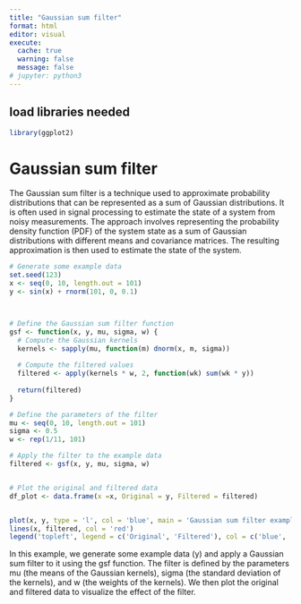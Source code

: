 ```yaml
---
title: "Gaussian sum filter"
format: html
editor: visual
execute: 
  cache: true
  warning: false
  message: false
# jupyter: python3
---
```


## load libraries needed

```r
library(ggplot2)
```

# Gaussian sum filter

The Gaussian sum filter is a technique used to approximate probability distributions that can be represented as a sum of Gaussian distributions. It is often used in signal processing to estimate the state of a system from noisy measurements. The approach involves representing the probability density function (PDF) of the system state as a sum of Gaussian distributions with different means and covariance matrices. The resulting approximation is then used to estimate the state of the system.

```r
# Generate some example data
set.seed(123)
x <- seq(0, 10, length.out = 101)
y <- sin(x) + rnorm(101, 0, 0.1)



# Define the Gaussian sum filter function
gsf <- function(x, y, mu, sigma, w) {
  # Compute the Gaussian kernels
  kernels <- sapply(mu, function(m) dnorm(x, m, sigma))
  
  # Compute the filtered values
  filtered <- apply(kernels * w, 2, function(wk) sum(wk * y))
  
  return(filtered)
}

# Define the parameters of the filter
mu <- seq(0, 10, length.out = 101)
sigma <- 0.5
w <- rep(1/11, 101)

# Apply the filter to the example data
filtered <- gsf(x, y, mu, sigma, w)


# Plot the original and filtered data
df_plot <- data.frame(x =x, Original = y, Filtered = filtered)


plot(x, y, type = 'l', col = 'blue', main = 'Gaussian sum filter example')
lines(x, filtered, col = 'red')
legend('topleft', legend = c('Original', 'Filtered'), col = c('blue', 'red'), lty = 1)
```

In this example, we generate some example data (y) and apply a Gaussian sum filter to it using the gsf function. The filter is defined by the parameters mu (the means of the Gaussian kernels), sigma (the standard deviation of the kernels), and w (the weights of the kernels). We then plot the original and filtered data to visualize the effect of the filter.

